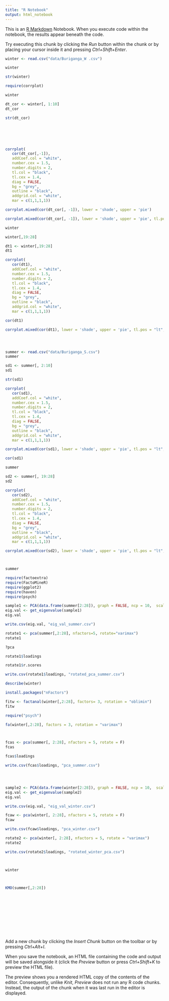 ```yaml
---
title: "R Notebook"
output: html_notebook
---
```


This is an [R Markdown](http://rmarkdown.rstudio.com) Notebook. When you execute code within the notebook, the results appear beneath the code. 

Try executing this chunk by clicking the *Run* button within the chunk or by placing your cursor inside it and pressing *Ctrl+Shift+Enter*. 

```r
winter <- read.csv("data/Buriganga_W .csv")

```

```r
winter
```

```r
str(winter)
```

```r
require(corrplot)
```

```r
winter
```

```r
dt_cor <- winter[, 1:10]
dt_cor
```

```r
str(dt_cor)
```

```r

```

```r

```

```r

```

```r

```

```r

```

```r
corrplot(
   cor(dt_cor[,-1]),
   addCoef.col = "white",
   number.cex = 1.5,
   number.digits = 2,
   tl.col = "black",
   tl.cex = 1.4,
   diag = FALSE,
   bg = "grey",
   outline = "black",
   addgrid.col = "white",
   mar = c(1,1,1,1))
```

```r
corrplot.mixed(cor(dt_cor[, -1]), lower = 'shade', upper = 'pie')
```

```r
corrplot.mixed(cor(dt_cor[, -1]), lower = 'shade', upper = 'pie', tl.pos = "lt", tl.col = "black", tl.cex = .8)
```

```r
winter
```

```r
winter[,19:28]
```

```r
dt1 <- winter[,19:28]
dt1
```

```r
corrplot(
   cor(dt1),
   addCoef.col = "white",
   number.cex = 1.5,
   number.digits = 2,
   tl.col = "black",
   tl.cex = 1.4,
   diag = FALSE,
   bg = "grey",
   outline = "black",
   addgrid.col = "white",
   mar = c(1,1,1,1))
```

```r
cor(dt1)
```

```r
corrplot.mixed(cor(dt1), lower = 'shade', upper = 'pie', tl.pos = "lt", tl.col = "black", tl.cex = 1.8)
```

```r

```

```r

```

```r

```

```r
summer <- read.csv("data/Buriganga_S.csv")
summer
```

```r
sd1 <- summer[, 2:10]
sd1
```

```r
str(sd1)
```

```r
corrplot(
   cor(sd1),
   addCoef.col = "white",
   number.cex = 1.5,
   number.digits = 2,
   tl.col = "black",
   tl.cex = 1.4,
   diag = FALSE,
   bg = "grey",
   outline = "black",
   addgrid.col = "white",
   mar = c(1,1,1,1))
```

```r
corrplot.mixed(cor(sd1), lower = 'shade', upper = 'pie', tl.pos = "lt", tl.col = "black", tl.cex = 1.8)
```

```r
cor(sd1)
```

```r
summer
```

```r
sd2 <- summer[, 19:28]
sd2
```

```r
corrplot(
   cor(sd2),
   addCoef.col = "white",
   number.cex = 1.5,
   number.digits = 2,
   tl.col = "black",
   tl.cex = 1.4,
   diag = FALSE,
   bg = "grey",
   outline = "black",
   addgrid.col = "white",
   mar = c(1,1,1,1))
```

```r
corrplot.mixed(cor(sd2), lower = 'shade', upper = 'pie', tl.pos = "lt", tl.col = "black", tl.cex = 1.8)

```

```r

```

```r

```

```r
summer
```

```r
require(factoextra)
require(FactoMineR)
require(ggplot2)
require(haven)
require(psych)
```

```r
sample1 <- PCA(data.frame(summer[2:28]), graph = FALSE, ncp = 10,  scale.unit = TRUE)
eig.val <- get_eigenvalue(sample1)
eig.val
```

```r
write.csv(eig.val, "eig_val_summer.csv")
```

```r
rotate1 <- pca(summer[,2:28], nfactors=5, rotate="varimax")
rotate1
```

```r
?pca
```

```r
rotate1$loadings
```

```r
rotate1$r.scores
```

```r
write.csv(rotate1$loadings, "rotated_pca_summer.csv")
```

```r
describe(winter)
```

```r
install.packages("nFactors")
```

```r
fitw <- factanal(winter[,2:28], factors= 3, rotation = "oblimin")
fitw
```

```r
require("psych")
```

```r
fa(winter[,2:28], factors = 3, rotation = "varimax")
```

```r

```

```r

```


```r
fcas <- pca(summer[, 2:28], nfactors = 5, rotate = F)
fcas
```

```r
fcas$loadings
```

```r
write.csv(fcas$loadings, "pca_summer.csv")
```

```r

```

```r

```

```r

```

```r
sample2 <- PCA(data.frame(winter[2:28]), graph = FALSE, ncp = 10,  scale.unit = TRUE)
eig.val <- get_eigenvalue(sample2)
eig.val
```

```r
write.csv(eig.val, "eig_val_winter.csv")
```

```r
fcaw <- pca(winter[, 2:28], nfactors = 5, rotate = F)
fcaw
```

```r
write.csv(fcaw$loadings, "pca_winter.csv")
```

```r
rotate2 <- pca(winter[, 2:28], nfactors = 5, rotate = "varimax")
rotate2
```

```r
write.csv(rotate2$loadings, "rotated_winter_pca.csv")
```

```r

```

```r

```

```r
winter
```

```r

```

```r

```

```r
KMO(summer[,2:28])
```

```r

```

```r

```

```r

```

```r

```

```r

```

```r

```

```r

```

```r

```

```r

```

```r

```

Add a new chunk by clicking the *Insert Chunk* button on the toolbar or by pressing *Ctrl+Alt+I*.

When you save the notebook, an HTML file containing the code and output will be saved alongside it (click the *Preview* button or press *Ctrl+Shift+K* to preview the HTML file).

The preview shows you a rendered HTML copy of the contents of the editor. Consequently, unlike *Knit*, *Preview* does not run any R code chunks. Instead, the output of the chunk when it was last run in the editor is displayed.
